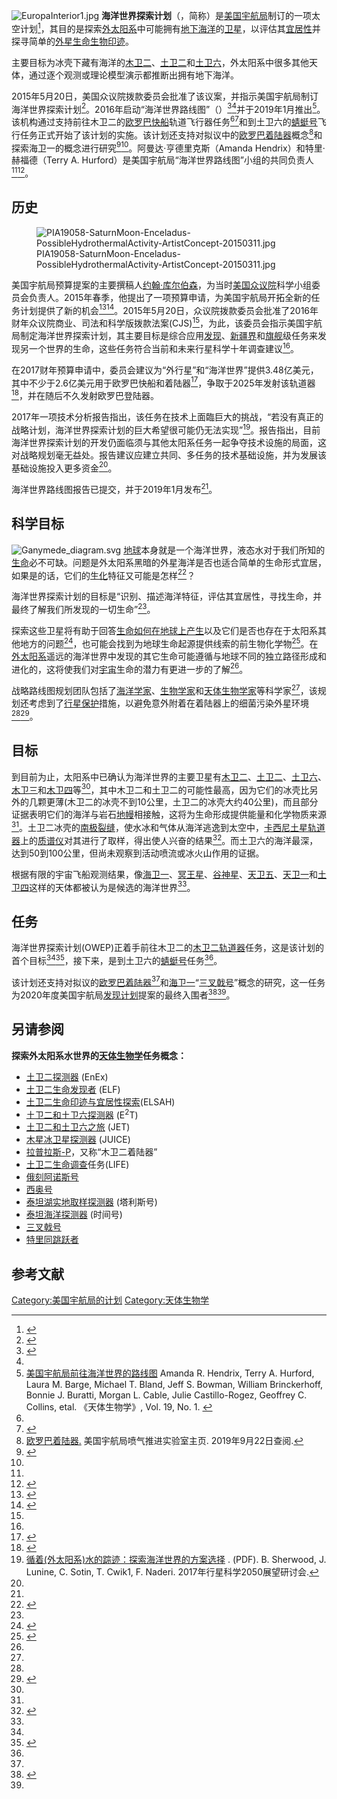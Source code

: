 {{noteTA
|G1=Astronomy
|G2=PP
}}
[[Image:EuropaInterior1.jpg|thumb]]
'''海洋世界探索计划'''（{{lang-en|Ocean Worlds Exploration Program}}，简称'''{{lang|en|OWEP}}'''）是[[美国宇航局|美国宇航局]]制订的一项太空计划<ref>{{cite web|url=https://ui.adsabs.harvard.edu/abs/2018cosp...42E3090S/abstract|title=Implementable program for efficient ocean-world exploration|trans-title=高效探索海洋世界的可行方案|last=Sherwood|first=Brent|last2=Sotin|first2=Christophe|last3=Lunine|first3=Jonathan|last4=Cwik|first4=Tom|date=2018-07-14/22|bibcode=2018cosp...42E3090S|id=B5.3-5-18.|publisher=42nd COSPAR Scientific Assembly (第42届空间研委会科学大会)|location=美国加利福尼亚州[[帕萨迪纳_(加利福尼亚州)|帕萨迪纳]]|access-date=2021-02-11|archive-date=2021-02-14|archive-url=https://web.archive.org/web/20210214031730/https://ui.adsabs.harvard.edu/abs/2018cosp...42E3090S/abstract|dead-url=no}}</ref>，其目的是探索[[太阳系#外太陽系|外太阳系]]中可能拥有[[洋|地下海洋]]的[[海洋行星|卫星]]，以评估其[[行星适居性|宜居性]]并探寻简单的[[外星生命|外星生命]][[生命印迹|生物印迹]]。

主要目标为冰壳下藏有海洋的[[木卫二|木卫二]]、[[土卫二|土卫二]]和[[土卫六|土卫六]]，外太阳系中很多其他天体，通过逐个观测或理论模型演示都推断出拥有地下海洋。

2015年5月20日，美国众议院拨款委员会批准了该议案，并指示美国宇航局制订海洋世界探索计划<ref name="Foust 2017">{{cite news |url=http://spacenews.com/ocean-worlds-discoveries-build-case-for-new-missions/ |title=“Ocean Worlds” discoveries build case for new missions |trans-title=“海洋世界”探索奠定了新任务的基础|work=spacenews (太空新闻) |date=2017-04-14|first=Jeff |last=Foust |access-date=2017-09-30 }}</ref>。2016年启动“海洋世界路线图”（{{abbr|ROW|Roadmaps to Oceans World}}）<ref name="McEwen presentation 2016">{{cite web |url=http://www.lpi.usra.edu/opag/meetings/feb2016/presentations/day-1/08-Roadmap-Ocean-Worlds-McEwen.pdf |title=海洋世界路线图 |last=McEwen |first=Alfred |work=Lunar and Planetary Institute (月球与行星研究所) |date=2016-02-01 |access-date=2017-09-30 |archive-date=2020-09-25 |archive-url=https://web.archive.org/web/20200925133055/https://www.lpi.usra.edu/opag/meetings/feb2016/presentations/day-1/08-Roadmap-Ocean-Worlds-McEwen.pdf |dead-url=no }}</ref><ref name="Phys2017"/>并于2019年1月推出<ref name='OW Roadmap 2019'>[https://www.liebertpub.com/doi/full/10.1089/ast.2018.1955 美国宇航局前往海洋世界的路线图] {{Wayback|url=https://www.liebertpub.com/doi/full/10.1089/ast.2018.1955 |date=20190530222901 }} Amanda R. Hendrix, Terry A. Hurford, Laura M. Barge, Michael T. Bland, Jeff S. Bowman, William Brinckerhoff, Bonnie J. Buratti, Morgan L. Cable, Julie Castillo-Rogez, Geoffrey C. Collins, etal. 《天体生物学》, Vol. 19, No. 1. {{doi|10.1089/ast.2018.1955}}</ref>。该机构通过支持前往木卫二的[[欧罗巴快船|欧罗巴快船]]轨道飞行器任务<ref name="McEwen presentation 2016"/><ref name="FY 2016">{{cite web|url=https://spacepolicyonline.com/pages/images/stories/NASA%20FY2016%20budget%20request%20may%2027.pdf|title=美国宇航局2016财年预算申请|work=太空政策在线|date=2015年5月27日|access-date=2017-09-30|quote=事实上，该议案所附报告指示美国宇航局制订一项“海洋世界探索计划”，欧罗巴任务就是其中一部分。|archive-date=2020-07-31|archive-url=https://web.archive.org/web/20200731045549/https://spacepolicyonline.com/pages/images/stories/NASA%20FY2016%20budget%20request%20may%2027.pdf|dead-url=yes}}</ref>和到土卫六的[[蜻蜓号|蜻蜓号]]飞行任务正式开始了该计划的实施。该计划还支持对拟议中的[[欧罗巴着陆器|欧罗巴着陆器]]概念<ref name="Europa Lander">[https://www.jpl.nasa.gov/missions/europa-lander/ 欧罗巴着陆器.] {{Wayback|url=https://www.jpl.nasa.gov/missions/europa-lander/ |date=20210318001710 }} 美国宇航局喷气推进实验室主页. 2019年9月22日查阅.</ref>和探索海卫一的概念进行研究<ref name="NYT-Trident">{{cite news|last=Brown|first=David W.|date=2019-03-19|title=海王星的卫星海卫一是美国宇航局所提出任务的目的地|url=https://www.nytimes.com/2019/03/19/science/triton-neptune-nasa-trident.html|work=《[[纽约时报|纽约时报]]》|access-date=2019年3月20日|archive-date=2019-11-21|archive-url=https://web.archive.org/web/20191121054021/https://www.nytimes.com/2019/03/19/science/triton-neptune-nasa-trident.html|dead-url=no}}</ref><ref name='OW Roadmap 2019'/>。阿曼达·亨德里克斯（Amanda Hendrix）和特里·赫福德（Terry A. Hurford）是美国宇航局“海洋世界路线图”小组的共同负责人<ref name='OW Roadmap 2019'/><ref>{{cite news |url=https://www.express.co.uk/news/science/1090306/nasa-ocean-worlds-space-mission-alien-life-europa-enceladus |title=美国航天局海洋世界任务：美国航天局搜寻外星生命的太空计划 |first=Tom |last=Fish |work=英国快车 |date=2019年3月5日 |accessdate=2021年2月4日 |archive-date=2021年2月13日 |archive-url=https://web.archive.org/web/20210213194135/https://www.express.co.uk/news/science/1090306/nasa-ocean-worlds-space-mission-alien-life-europa-enceladus |dead-url=no }}</ref>。

==历史==
[[File:PIA19058-SaturnMoon-Enceladus-PossibleHydrothermalActivity-ArtistConcept-20150311.jpg|thumb]]

美国宇航局预算提案的主要撰稿人[[约翰·库尔伯森|约翰·库尔伯森]]，为当时[[美国众议院|美国众议院]]科学小组委员会负责人。2015年春季，他提出了一项预算申请，为美国宇航局开拓全新的任务计划提供了新的机会<ref name="Wenz 2015">{{cite news |last=Wenz |first=John |url=http://www.popularmechanics.com/space/a15632/nasa-ocean-exploration/ |title=美国宇航局想在海洋卫星上进行水下探测 |work=大众机械杂志 |date=2015年5月19日 |access-date=2017-09-30 |archive-date=2017-10-09 |archive-url=https://web.archive.org/web/20171009181351/http://www.popularmechanics.com/space/a15632/nasa-ocean-exploration/ |dead-url=no }}</ref><ref name="Berger 2015">{{cite news |last=Berger |first=Eric |url=http://blog.chron.com/sciguy/2015/05/the-house-budget-for-nasa-plants-the-seeds-of-a-program-to-finally-find-life-in-the-outer-solar-system/ |title=众议院预算为美国宇航局最终在外太阳系发现生命的计划播下了种子 |work=休士顿纪事报 |date=2015年5月19日 |access-date=2017-09-30 |archive-date=2017-10-01 |archive-url=https://web.archive.org/web/20171001121907/http://blog.chron.com/sciguy/2015/05/the-house-budget-for-nasa-plants-the-seeds-of-a-program-to-finally-find-life-in-the-outer-solar-system/ |dead-url=no }}</ref>。2015年5月20日，众议院拨款委员会批准了2016年财年众议院商业、司法和科学版拨款法案(CJS)<ref name="FY 2016"/>，为此，该委员会指示美国宇航局制定海洋世界探索计划，其主要目标是综合应用[[发现计划|发现]]、[[新疆界计划|新疆界]]和[[旗舰任务|旗舰]]级任务来发现另一个世界的生命，这些任务符合当前和未来行星科学十年调查建议<ref name="McEwen presentation 2016"/>。

在2017财年预算申请中，委员会建议为“外行星”和“海洋世界”提供3.48亿美元，其中不少于2.6亿美元用于欧罗巴快船和着陆器<ref name='Launch 2025'>{{cite news |url=https://spacenews.com/europa-clipper-passes-key-review/ |title=欧罗巴快车通过关键审查|first=Jeff |last=Foust |work=太空新闻|date=2019年8月22日}}</ref>，争取于2025年发射该轨道器<ref name='Foust Feb 2019'>{{cite news |url=https://spacenews.com/final-fiscal-year-2019-budget-bill-secures-21-5-billion-for-nasa/ |title=2019财年最终预算法案为美国宇航局争取215亿美元|first=Jeff |last=Foust |work=太空新闻|date=2019年2月17日}}</ref>，并在随后不久发射欧罗巴登陆器。

2017年一项技术分析报告指出，该任务在技术上面臨巨大的挑战，“若没有真正的战略计划，海洋世界探索计划的巨大希望很可能仍无法实现”<ref name='Sherwood 2017'>[https://www.hou.usra.edu/meetings/V2050/pdf/8034.pdf 循着(外太阳系)水的踪迹：探索海洋世界的方案选择] {{Wayback|url=https://www.hou.usra.edu/meetings/V2050/pdf/8034.pdf |date=20200928092936 }}. (PDF). B. Sherwood, J. Lunine, C. Sotin, T. Cwik1, F. Naderi. 2017年行星科学2050展望研讨会.</ref>。报告指出，目前海洋世界探索计划的开发仍面临须与其他太阳系任务一起争夺技术设施的局面，这对战略规划毫无益处。报告建议应建立共同、多任务的技术基础设施，并为发展该基础设施投入更多资金<ref name='Sherwood 2017'/>。

海洋世界路线图报告已提交，并于2019年1月发布<ref name='OW Roadmap 2019'/>。

==科学目标==
[[File:Ganymede_diagram.svg|thumb]]
[[地球|地球]]本身就是一个海洋世界，液态水对于我们所知的[[生命|生命]]必不可缺。问题是外太阳系黑暗的外星海洋是否也适合简单的生命形式宜居，如果是的话，它们的[[假定型生物化学|生化]]特征又可能是怎样<ref name="PS Division">{{cite web |url=https://solarsystem.jpl.nasa.gov/missions/oceanworlds |title=探索海洋世界的任务：寻找生命 |last=Dunford |first=Dunford |work=美国宇航局行星科学部 |publisher=美国宇航局 |access-date=2017-09-30 }}{{Dead link}}</ref>？

海洋世界探索计划的目标是“识别、描述海洋特征，评估其宜居性，寻找生命，并最终了解我们所发现的一切生命”<ref name='OW Roadmap 2019'/>。

探索这些卫星将有助于回答[[生命起源|生命如何在地球上产生]]以及它们是否也存在于太阳系其他地方的问题<ref name="Creech 2016">{{cite web |url=https://ntrs.nasa.gov/search.jsp?R=20160011102 |title=海洋世界探索和SLS：实现对生命的探索 |last=Creech |first=Stephen D |last2=Vane |first2=Greg |work=美国国家航空航天管理局技术报告服务器 |publisher=美国宇航局 |archive-date=2021-02-08 |access-date=2017-09-30 |archive-url=https://web.archive.org/web/20210208224047/https://ntrs.nasa.gov/search.jsp?R=20160011102 |dead-url=no }}</ref>，也可能会找到为地球生命起源提供线索的前生物化学物<ref name="Scott 2015">{{cite news |last=Anderson |first=Paul Scott |url=http://www.americaspace.com/2015/05/20/ocean-worlds-exploration-program-new-budget-proposal-calls-for-missions-to-europa-enceladus-and-titan/ |title=“海洋世界探索计划”：新的预算提案要求对木卫二、土卫二和土卫六实施探索任务 |work=AmericaSpace |date=2015年5月15日 |access-date=2017-09-30 |archive-date=2017-11-12 |archive-url=https://web.archive.org/web/20171112133641/http://www.americaspace.com/2015/05/20/ocean-worlds-exploration-program-new-budget-proposal-calls-for-missions-to-europa-enceladus-and-titan/ |dead-url=no }}</ref>。在[[太阳系#外太陽系|外太阳系]]遥远的海洋世界中发现的其它生命可能遵循与地球不同的独立路径形成和进化的，这将使我们对[[宇宙|宇宙]]生命的潜力有更进一步的了解<ref name="Phys2017"/>。

战略路线图规划团队包括了[[海洋学|海洋学家]]、[[生物学|生物学家]]和[[天体生物学|天体生物学家]]等科学家<ref name="McEwen presentation 2016"/>，该规划还考虑到了[[行星保护|行星保护]]措施，以避免意外附着在着陆器上的细菌污染外星环境<ref name="McEwen presentation 2016"/><ref name="Phys2017">{{cite news|url=https://phys.org/news/2017-03-nasa-explore-europa-ocean-worlds.html|title=美国宇航局探索木卫二和其他“海洋世界”的计划|work=今日宇宙|publisher=PhysOrg|date=2017年3月6日|access-date=2017-09-30|archive-date=2021-02-08|archive-url=https://web.archive.org/web/20210208235614/https://phys.org/news/2017-03-nasa-explore-europa-ocean-worlds.html|dead-url=no}}</ref>。

==目标==
到目前为止，太阳系中已确认为海洋世界的主要卫星有[[木卫二|木卫二]]、[[土卫二|土卫二]]、[[土卫六|土卫六]]、[[木卫三|木卫三]]和[[木卫四|木卫四]]等<ref name='OW Roadmap 2019'/>，其中木卫二和土卫二的可能性最高，因为它们的冰壳比另外的几颗更薄(木卫二的冰壳不到10公里，土卫二的冰壳大约40公里)，而且部分证据表明它们的海洋与岩石[[地幔|地幔]]相接触，这将为生命形成提供能量和化学物质来源<ref name='OW Roadmap 2019'/>。土卫二冰壳的[[虎皮条纹|南极裂缝]]，使水冰和气体从海洋逃逸到太空中，[[卡西尼-惠更斯号|卡西尼土星轨道器]]上的[[质谱法|质谱仪]]对其进行了取样，得出使人兴奋的结果<ref name="NAT-20180627">{{cite journal |author=Postberg, Frank |display-authors=etal |title=来自土卫二深处的有机化合物大分子|date=2018年6月27日|journal=[[自然杂志|自然杂志]] |volume=558 |issue=7711 |pages=564–568 |doi=10.1038/s41586-018-0246-4 |pmid=29950623 |pmc=6027964 |bibcode=2018Natur.558..564P }}</ref>。而土卫六的海洋最深，达到50到100公里，但尚未观察到活动喷流或冰火山作用的证据。

根据有限的宇宙飞船观测结果，像[[海卫一|海卫一]]、[[冥王星|冥王星]]、[[谷神星|谷神星]]、[[天卫五|天卫五]]、[[天卫一|天卫一]]和[[土卫四|土卫四]]这样的天体都被认为是候选的海洋世界<ref name='OW Roadmap 2019'/>。

==任务==
海洋世界探索计划(OWEP)正着手前往木卫二的[[木卫二飞越任务|木卫二轨道器]]任务，这是该计划的首个目标<ref name="McEwen presentation 2016"/><ref name="FY 2016-2">{{cite web|url=https://spacepolicyonline.com/pages/images/stories/NASA%20FY2016%20budget%20request%20may%2027.pdf|title=美国宇航局2016财年预算申请|work=太空政策在线|date=2015年5月27日|access-date=2017-09-30|quote=事实上，该法案所附报告指示美国宇航局制定一项“海洋世界探索计划”，欧罗巴任务为其中的内容之一。|archive-date=2020-07-31|archive-url=https://web.archive.org/web/20200731045549/https://spacepolicyonline.com/pages/images/stories/NASA%20FY2016%20budget%20request%20may%2027.pdf|dead-url=yes}}</ref>，接下来，是到土卫六的[[蜻蜓号|蜻蜓号]]任务<ref name='OW Roadmap 2019'/>。

该计划还支持对拟议的[[欧罗巴着陆器|欧罗巴着陆器]]<ref name="Europa Lander"/>和[[海卫一|海卫一]]“[[三叉戟号|三叉戟号]]”概念的研究，这一任务为2020年度美国宇航局[[发现计划|发现计划]]提案的最终入围者<ref name="NYT-Trident-2">{{cite news |last=Brown |first=David W. |date=19 March 2019 |title=海卫一是美国宇航局拟议任务的目的地 |url=https://www.nytimes.com/2019/03/19/science/triton-neptune-nasa-trident.html |work=《[[纽约时报|纽约时报]]》 |access-date=20 March 2019 |archive-date=2019-11-21 |archive-url=https://web.archive.org/web/20191121054021/https://www.nytimes.com/2019/03/19/science/triton-neptune-nasa-trident.html |dead-url=no }}</ref><ref name='OW Roadmap 2019'/>。

==另请参阅==
{{div col|colwidth=30em}}
'''探索外太阳系水世界的[[天体生物学|天体生物学]]任务概念：'''
* [[土卫二探测器|土卫二探测器]] (EnEx)
* [[土卫二生命发现者|土卫二生命发现者]] (ELF)
* [[土卫二生命印迹与宜居性探索|土卫二生命印迹与宜居性探索]](ELSAH)
* [[土卫二和土卫六探测器|土卫二和土卫六探测器]] (E<sup>2</sup>T)
* [[土卫二和土卫六之旅|土卫二和土卫六之旅]] (JET)
* [[木星冰卫星探测器|木星冰卫星探测器]] (JUICE)
* [[拉普拉斯-P|拉普拉斯-P]]，又称“木卫二着陆器” 
* [[土卫二生命调查|土卫二生命调查]]任务(LIFE)
* [[俄刻阿诺斯号|俄刻阿诺斯号]]
* [[土卫二海洋宜居性测试|西奥号]]
* [[泰坦湖实地取样探测器|泰坦湖实地取样探测器]] (塔利斯号)
* [[泰坦海洋探测器|泰坦海洋探测器]] (时间号)
* [[三叉戟号|三叉戟号]]
* [[特里同跳跃者|特里同跳跃者]]
{{div col end}}

==参考文献==
{{reflist}}
{{天体生物学}}
{{外星生命}}
[[Category:美国宇航局的计划|Category:美国宇航局的计划]]
[[Category:天体生物学|Category:天体生物学]]